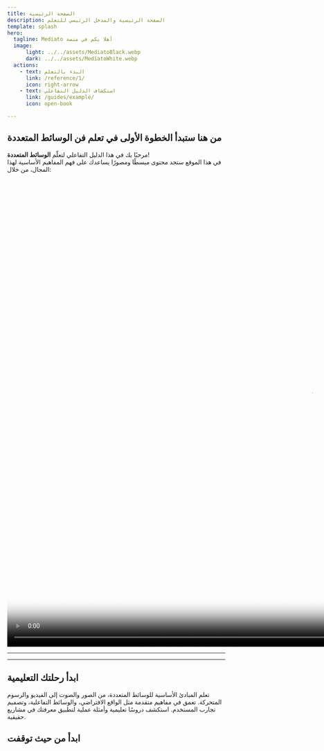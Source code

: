 ```yaml
---
title: الصفحة الرئيسية
description: الصفحة الرئيسية والمدخل الرئيسي للتعلم
template: splash
hero:
  tagline: Mediato أهلا بكم في منصة 
  image:
      light: ../../assets/MediatoBlack.webp
      dark: ../../assets/MediatoWhite.webp
  actions:
    - text: البدء بالتعلم
      link: /reference/1/
      icon: right-arrow
    - text: استكشاف الدليل التفاعلي
      link: /guides/example/
      icon: open-book

---
```




##  من هنا ستبدأ الخطوة الأولى في تعلم فن الوسائط المتعددة

مرحبًا بك في هذا الدليل التفاعلي لتعلّم **الوسائط المتعددة**!  
في هذا الموقع ستجد محتوى مبسطًا ومصورًا يساعدك على فهم المفاهيم الأساسية لهذا المجال، من خلال:

<video class="plyr" preload="metadata" playsinline poster="/thumbnails/Introduction-min.png" width="1400" height="1080">
  <source src="/Introduction.mp4" type="video/mp4" />
  Your browser does not support the video tag.
</video>

---

---


## ابدأ رحلتك التعليمية

<CardGrid>
	<Card title="أساسيات الوسائط المتعددة" icon="book">
		تعلم المبادئ الأساسية للوسائط المتعددة، من الصور والصوت إلى الفيديو والرسوم المتحركة.
	</Card>
	<Card title="مواضيع متقدمة" icon="rocket">
		تعمق في مفاهيم متقدمة مثل الواقع الافتراضي، والوسائط التفاعلية، وتصميم تجارب المستخدم.
	</Card>
	<Card title="أدلة وتطبيقات" icon="open-book">
		استكشف دروسًا تعليمية وأمثلة عملية لتطبيق معرفتك في مشاريع حقيقية.
	</Card>
</CardGrid>



## ابدأ من حيث توقفت

<CourseProgress />